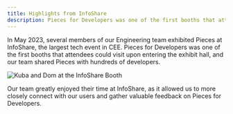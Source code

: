 ```yaml
---
title: Highlights from InfoShare
description: Pieces for Developers was one of the first booths that attendees could visit upon entering the exhibit hall, and our team shared Pieces with hundreds of developers.
---
```


In May 2023, several members of our Engineering team exhibited Pieces at InfoShare, the largest tech event in CEE. Pieces for Developers was one of the first booths that attendees could visit upon entering the exhibit hall, and our team shared Pieces with hundreds of developers.

![Kuba and Dom at the InfoShare Booth](/assets/infoshare_kuba_dom.jpg)

Our team greatly enjoyed their time at InfoShare, as it allowed us to more closely connect with our users and gather valuable feedback on Pieces for Developers.